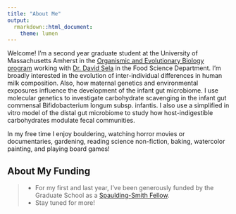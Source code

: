 ```yaml
---
title: "About Me"
output:
  rmarkdown::html_document:
    theme: lumen
---
```


Welcome! I'm a second year graduate student at the University of Massachusetts Amherst in the [Organismic and Evolutionary Biology program](https://gpls.cns.umass.edu/oeb) working with [Dr. David Sela](https://www.selalab.org/) in the Food Science Department. I'm broadly interested in the evolution of inter-individual differences in human milk composition. Also, how maternal genetics and environmental exposures influence the development of the infant gut microbiome. I use molecular genetics to investigate carbohydrate scavenging in the infant gut commensal Bifidobacterium longum subsp. infantis. I also use a simplified in vitro model of the distal gut microbiome to study how host-indigestible carbohydrates modulate fecal communities.

In my free time I enjoy bouldering, watching horror movies or documentaries, gardening, reading science non-fiction, baking, watercolor painting, and playing board games!

## About My Funding 

>- For my first and last year, I've been generously funded by the Graduate School as a [Spaulding-Smith Fellow](https://www.umass.edu/graduate/inclusion/spaulding-smith-fellows).
>- Stay tuned for more! 
